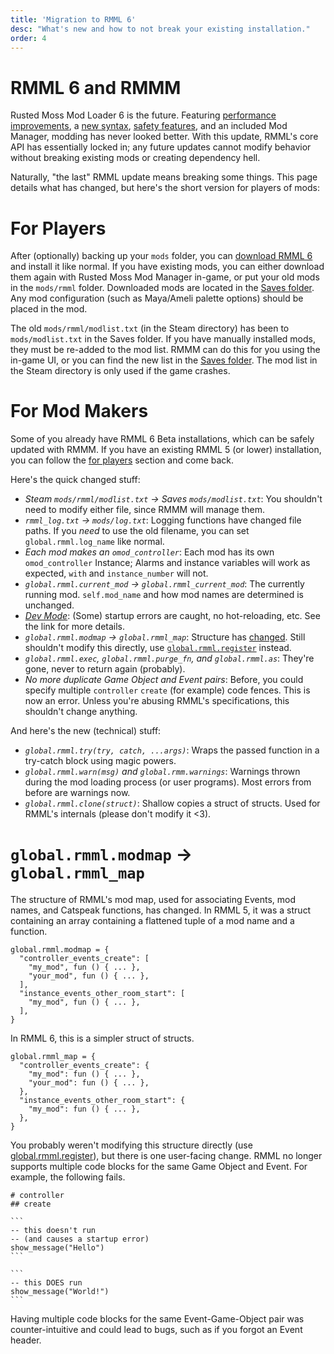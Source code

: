 ```yaml
---
title: 'Migration to RMML 6'
desc: "What's new and how to not break your existing installation."
order: 4
---
```


# RMML 6 and RMMM

Rusted Moss Mod Loader 6 is the future. Featuring [performance improvements](/rm-docs/rmml/api#caching), a [new syntax](/rm-docs/rmml/advanced#indexcsv), [safety features](/rm-docs/rmml/advanced#dev-mode), and an included Mod Manager, modding has never looked better. With this update, RMML's core API has essentially locked in; any future updates cannot modify behavior without breaking existing mods or creating dependency hell.

Naturally, "the last" RMML update means breaking some things. This page details what has changed, but here's the short version for players of mods:

# For Players

After (optionally) backing up your `mods` folder, you can [download RMML 6](/rm-docs/rmml/quickstart#install) and install it like normal. If you have existing mods, you can either download them again with Rusted Moss Mod Manager in-game, or put your old mods in the `mods/rmml` folder. Downloaded mods are located in the [Saves folder](/rm-docs/gml/architecture#folders). Any mod configuration (such as Maya/Ameli palette options) should be placed in the mod.

The old `mods/rmml/modlist.txt` (in the Steam directory) has been to `mods/modlist.txt` in the Saves folder. If you have manually installed mods, they must be re-added to the mod list. RMMM can do this for you using the in-game UI, or you can find the new list in the [Saves folder](/rm-docs/gml/architecture#folders). The mod list in the Steam directory is only used if the game crashes.

# For Mod Makers

Some of you already have RMML 6 Beta installations, which can be safely updated with RMMM. If you have an existing RMML 5 (or lower) installation, you can follow the [for players](#for-players) section and come back.

Here's the quick changed stuff:

- _Steam `mods/rmml/modlist.txt` -> Saves `mods/modlist.txt`_: You shouldn't need to modify either file, since RMMM will manage them.
- _`rmml_log.txt` -> `mods/log.txt`_: Logging functions have changed file paths. If you _need_ to use the old filename, you can set `global.rmml.log_name` like normal.
- _Each mod makes an `omod_controller`_: Each mod has its own `omod_controller` Instance; Alarms and instance variables will work as expected, `with` and `instance_number` will not.
- _`global.rmml.current_mod` -> `global.rmml_current_mod`_: The currently running mod. `self.mod_name` and how mod names are determined is unchanged.
- _[Dev Mode](/rm-docs/rmml/advanced#dev-mode)_: (Some) startup errors are caught, no hot-reloading, etc. See the link for more details.
- _`global.rmml.modmap` -> `global.rmml_map`_: Structure has [changed](#globalrmmlmodmap---globalrmml_map). Still shouldn't modify this directly, use [`global.rmml.register`](/rm-docs/rmml/api#globalrmmlregister) instead.
- _`global.rmml.exec`, `global.rmml.purge_fn`, and `global.rmml.as`_: They're gone, never to return again (probably).
- _No more duplicate Game Object and Event pairs_: Before, you could specify multiple `controller` `create` (for example) code fences. This is now an error. Unless you're abusing RMML's specifications, this shouldn't change anything.

And here's the new (technical) stuff:

- _`global.rmml.try(try, catch, ...args)`_: Wraps the passed function in a try-catch block using magic powers.
- _`global.rmml.warn(msg)` and `global.rmm.warnings`_: Warnings thrown during the mod loading process (or user programs). Most errors from before are warnings now.
- _`global.rmml.clone(struct)`_: Shallow copies a struct of structs. Used for RMML's internals (please don't modify it \<3).

# `global.rmml.modmap` -> `global.rmml_map`

The structure of RMML's mod map, used for associating Events, mod names, and Catspeak functions, has changed. In RMML 5, it was a struct containing an array containing a flattened tuple of a mod name and a function.

```sp
global.rmml.modmap = {
  "controller_events_create": [
    "my_mod", fun () { ... },
    "your_mod", fun () { ... },
  ],
  "instance_events_other_room_start": [
    "my_mod", fun () { ... },
  ],
}
```

In RMML 6, this is a simpler struct of structs.

```sp
global.rmml_map = {
  "controller_events_create": {
    "my_mod": fun () { ... },
    "your_mod": fun () { ... },
  },
  "instance_events_other_room_start": {
    "my_mod": fun () { ... },
  },
}
```

You probably weren't modifying this structure directly (use [global.rmml.register](/rm-docs/rmml/api#globalrmmlregister)), but there is one user-facing change. RMML no longer supports multiple code blocks for the same Game Object and Event. For example, the following fails.

````rmml
# controller
## create

```
-- this doesn't run
-- (and causes a startup error)
show_message("Hello")
```

```
-- this DOES run
show_message("World!")
```
````

Having multiple code blocks for the same Event-Game-Object pair was counter-intuitive and could lead to bugs, such as if you forgot an Event header.
